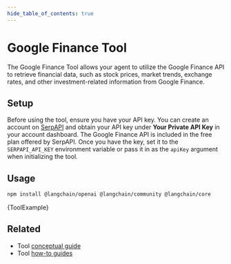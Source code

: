 ---
hide_table_of_contents: true
---


# Google Finance Tool
The Google Finance Tool allows your agent to utilize the Google Finance API to retrieve financial data, such as stock prices, market trends, 
exchange rates, and other investment-related information from Google Finance.

## Setup
Before using the tool, ensure you have your API key. You can create an account on [SerpAPI](https://serpapi.com/users/sign_in) and obtain your API key
under **Your Private API Key** in your account dashboard. The Google Finance API is included in the free plan offered by SerpAPI.
Once you have the key, set it to the `SERPAPI_API_KEY` environment variable or pass it in as the `apiKey` argument when initializing the tool.

## Usage


<IntegrationInstallTooltip></IntegrationInstallTooltip>

```bash npm2yarn
npm install @langchain/openai @langchain/community @langchain/core
```


<CodeBlock language="typescript">{ToolExample}</CodeBlock>

## Related

- Tool [conceptual guide](/docs/concepts/tools)
- Tool [how-to guides](/docs/how_to/#tools)
